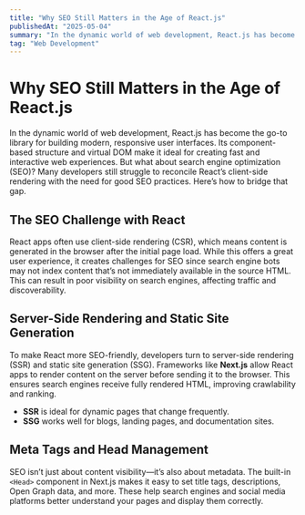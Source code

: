 ```yaml
---
title: "Why SEO Still Matters in the Age of React.js"
publishedAt: "2025-05-04"
summary: "In the dynamic world of web development, React.js has become the go-to library for building modern UIs. But what about SEO? Discover how to make your React sites search-engine friendly without sacrificing performance."
tag: "Web Development"
---
```


# Why SEO Still Matters in the Age of React.js

In the dynamic world of web development, React.js has become the go-to library for building modern, responsive user interfaces. Its component-based structure and virtual DOM make it ideal for creating fast and interactive web experiences. But what about search engine optimization (SEO)? Many developers still struggle to reconcile React’s client-side rendering with the need for good SEO practices. Here’s how to bridge that gap.

## The SEO Challenge with React

React apps often use client-side rendering (CSR), which means content is generated in the browser after the initial page load. While this offers a great user experience, it creates challenges for SEO since search engine bots may not index content that’s not immediately available in the source HTML. This can result in poor visibility on search engines, affecting traffic and discoverability.

## Server-Side Rendering and Static Site Generation

To make React more SEO-friendly, developers turn to server-side rendering (SSR) and static site generation (SSG). Frameworks like **Next.js** allow React apps to render content on the server before sending it to the browser. This ensures search engines receive fully rendered HTML, improving crawlability and ranking.

- **SSR** is ideal for dynamic pages that change frequently.
- **SSG** works well for blogs, landing pages, and documentation sites.

## Meta Tags and Head Management

SEO isn’t just about content visibility—it’s also about metadata. The built-in `<Head>` component in Next.js makes it easy to set title tags, descriptions, Open Graph data, and more. These help search engines and social media platforms better understand your pages and display them correctly.
